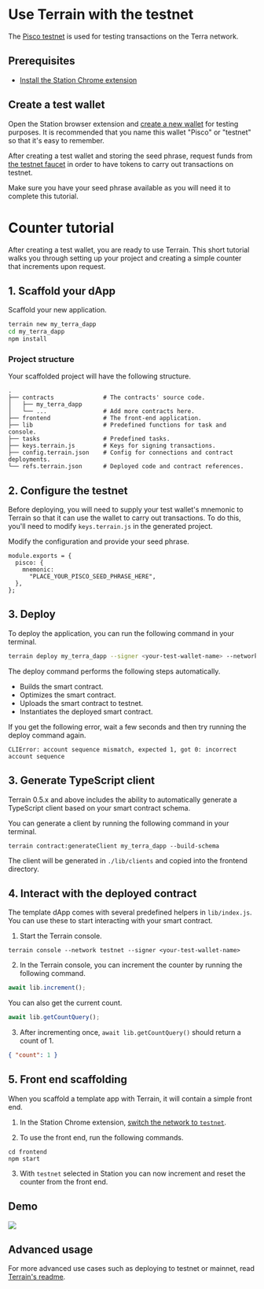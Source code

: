 
# Use Terrain with the testnet

The [Pisco testnet](../../learn/glossary.mdx#testnet) is used for testing transactions on the Terra network.

## Prerequisites

- [Install the Station Chrome extension](../../learn/station/download/station-extension.mdx)

## Create a test wallet

Open the Station browser extension and [create a new wallet](../../learn/station/download/station-extension.mdx#create-a-wallet) for testing purposes. It is recommended that you name this wallet "Pisco" or "testnet" so that it's easy to remember.

After creating a test wallet and storing the seed phrase, request funds from [the testnet faucet](https://faucet.terra.money) in order to have tokens to carry out transactions on testnet.

<Admonition type="caution" icon="☢️">

Make sure you have your seed phrase available as you will need it to complete this tutorial.

</Admonition>

# Counter tutorial

After creating a test wallet, you are ready to use Terrain. This short tutorial walks you through setting up your project and creating a simple counter that increments upon request.

## 1. Scaffold your dApp

Scaffold your new application.

```sh
terrain new my_terra_dapp
cd my_terra_dapp
npm install
```

### Project structure

Your scaffolded project will have the following structure.

```
.
├── contracts              # The contracts' source code.
│   ├── my_terra_dapp
│   └── ...                # Add more contracts here.
├── frontend               # The front-end application.
├── lib                    # Predefined functions for task and console.
├── tasks                  # Predefined tasks.
├── keys.terrain.js        # Keys for signing transactions.
├── config.terrain.json    # Config for connections and contract deployments.
└── refs.terrain.json      # Deployed code and contract references.
```

## 2. Configure the testnet

Before deploying, you will need to supply your test wallet's mnemonic to Terrain so that it can use the wallet to carry out transactions. To do this, you'll need to modify `keys.terrain.js` in the generated project.

Modify the configuration and provide your seed phrase.

```
module.exports = {
  pisco: {
    mnemonic:
      "PLACE_YOUR_PISCO_SEED_PHRASE_HERE",
  },
};
```

## 3. Deploy

To deploy the application, you can run the following command in your terminal.

```sh
terrain deploy my_terra_dapp --signer <your-test-wallet-name> --network testnet
```

The deploy command performs the following steps automatically.

- Builds the smart contract.
- Optimizes the smart contract.
- Uploads the smart contract to testnet.
- Instantiates the deployed smart contract.

<Admonition type="caution" icon="☢️" title="Warning">

If you get the following error, wait a few seconds and then try running the deploy command again.

```
CLIError: account sequence mismatch, expected 1, got 0: incorrect account sequence
```

</Admonition>

## 3. Generate TypeScript client

Terrain 0.5.x and above includes the ability to automatically generate a TypeScript client based on your smart contract schema.

You can generate a client by running the following command in your terminal.

```
terrain contract:generateClient my_terra_dapp --build-schema
```

The client will be generated in `./lib/clients` and copied into the frontend directory.

## 4. Interact with the deployed contract

The template dApp comes with several predefined helpers in `lib/index.js`. You can use these to start interacting with your smart contract.

1. Start the Terrain console.

```
terrain console --network testnet --signer <your-test-wallet-name>
```

2. In the Terrain console, you can increment the counter by running the following command.

```js
await lib.increment();
```

You can also get the current count.

```js
await lib.getCountQuery();
```

3. After incrementing once, `await lib.getCountQuery()` should return a count of 1.

```json
{ "count": 1 }
```

## 5. Front end scaffolding

When you scaffold a template app with Terrain, it will contain a simple front end.

1. In the Station Chrome extension, [switch the network to `testnet`](../../learn/station/networks.mdx).

2. To use the front end, run the following commands.

```
cd frontend
npm start
```

3. With `testnet` selected in Station you can now increment and reset the counter from the front end.

## Demo

<img className="readme-img-lg" src="/img/tut_counter.gif" />

## Advanced usage

For more advanced use cases such as deploying to testnet or mainnet, read [Terrain's readme](https://github.com/terra-money/terrain#readme).
